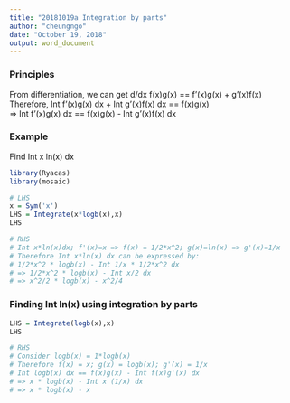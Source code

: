 ```yaml
---
title: "20181019a Integration by parts"
author: "cheungngo"
date: "October 19, 2018"
output: word_document
---
```


### Principles

From differentiation, we can get d/dx f(x)g(x) == f'(x)g(x) + g'(x)f(x)  
Therefore, Int f'(x)g(x) dx + Int g'(x)f(x) dx == f(x)g(x)  
=> Int f'(x)g(x) dx == f(x)g(x) - Int g'(x)f(x) dx  

### Example

Find Int x ln(x) dx

```r
library(Ryacas)
library(mosaic)
```

```r
# LHS
x = Sym('x')
LHS = Integrate(x*logb(x),x)
LHS
```

```r
# RHS
# Int x*ln(x)dx; f'(x)=x => f(x) = 1/2*x^2; g(x)=ln(x) => g'(x)=1/x
# Therefore Int x*ln(x) dx can be expressed by:
# 1/2*x^2 * logb(x) - Int 1/x * 1/2*x^2 dx
# => 1/2*x^2 * logb(x) - Int x/2 dx
# => x^2/2 * logb(x) - x^2/4
```

### Finding Int ln(x) using integration by parts

```r
LHS = Integrate(logb(x),x)
LHS
```

```r
# RHS
# Consider logb(x) = 1*logb(x)
# Therefore f(x) = x; g(x) = logb(x); g'(x) = 1/x
# Int logb(x) dx == f(x)g(x) - Int f(x)g'(x) dx
# => x * logb(x) - Int x (1/x) dx
# => x * logb(x) - x 
```

